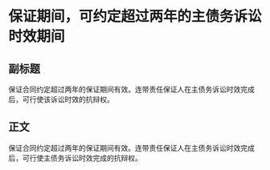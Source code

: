 # 保证期间，可约定超过两年的主债务诉讼时效期间
## 副标题
保证合同约定超过两年的保证期间有效。连带责任保证人在主债务诉讼时效完成后，可行使该诉讼时效的抗辩权。
## 正文
保证合同约定超过两年的保证期间有效。连带责任保证人在主债务诉讼时效完成后，可行使主债务诉讼时效完成的抗辩权。